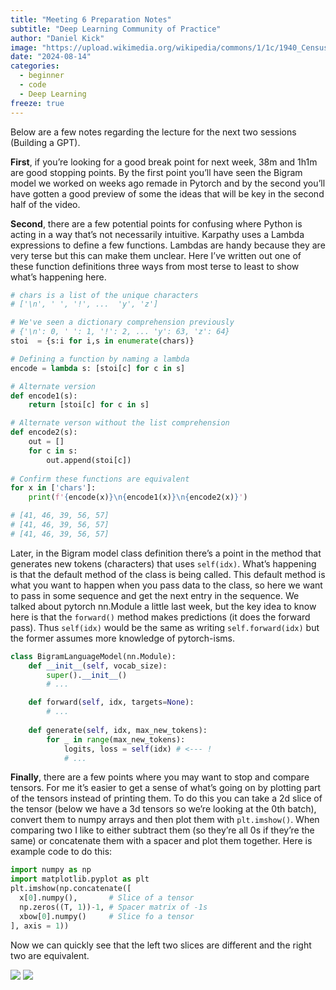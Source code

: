 ```yaml
---
title: "Meeting 6 Preparation Notes"
subtitle: "Deep Learning Community of Practice"
author: "Daniel Kick"
image: "https://upload.wikimedia.org/wikipedia/commons/1/1c/1940_Census_Population_Schedules_-_Florida_-_Sumter_County_-_ED_60-4_-_DPLA_-_d2b873312e5700b4c48cc6e11ec98941_%28page_4%29.jpg"
date: "2024-08-14"
categories: 
  - beginner
  - code
  - Deep Learning
freeze: true
---
```


Below are a few notes regarding the lecture for the next two sessions (Building a GPT).

**First**, if you’re looking for a good break point for next week, 38m and 1h1m are good stopping points. By the first point you’ll have seen the Bigram model we worked on weeks ago remade in Pytorch and by the second you’ll have gotten a good preview of some the ideas that will be key in the second half of the video.

**Second**, there are a few potential points for confusing where Python is acting in a way that’s not necessarily intuitive. Karpathy uses a Lambda expressions to define a few functions. Lambdas are handy because they are very terse but this can make them unclear. Here I’ve written out one of these function definitions three ways from most terse to least to show what’s happening here.

``` python
# chars is a list of the unique characters 
# ['\n', ' ', '!', ...  'y', 'z']

# We've seen a dictionary comprehension previously
# {'\n': 0, ' ': 1, '!': 2, ... 'y': 63, 'z': 64}
stoi  = {s:i for i,s in enumerate(chars)}

# Defining a function by naming a lambda
encode = lambda s: [stoi[c] for c in s]

# Alternate version
def encode1(s):
    return [stoi[c] for c in s]

# Alternate verson without the list comprehension
def encode2(s):
    out = []
    for c in s:
        out.append(stoi[c])
        
# Confirm these functions are equivalent
for x in ['chars']:
    print(f'{encode(x)}\n{encode1(x)}\n{encode2(x)}')

# [41, 46, 39, 56, 57]
# [41, 46, 39, 56, 57]
# [41, 46, 39, 56, 57]
```

Later, in the Bigram model class definition there’s a point in the method that generates new tokens (characters) that uses `self(idx)`. What’s happening is that the default method of the class is being called. This default method is what you want to happen when you pass data to the class, so here we want to pass in some sequence and get the next entry in the sequence. We talked about pytorch nn.Module a little last week, but the key idea to know here is that the `forward()` method makes predictions (it does the forward pass). Thus `self(idx)` would be the same as writing `self.forward(idx)` but the former assumes more knowledge of pytorch-isms.

``` python
class BigramLanguageModel(nn.Module):
    def __init__(self, vocab_size):
        super().__init__()
        # ...

    def forward(self, idx, targets=None):
        # ... 
    
    def generate(self, idx, max_new_tokens):
        for _ in range(max_new_tokens):
            logits, loss = self(idx) # <--- !
            # ...
```

**Finally**, there are a few points where you may want to stop and compare tensors. For me it’s easier to get a sense of what’s going on by plotting part of the tensors instead of printing them. To do this you can take a 2d slice of the tensor (below we have a 3d tensors so we’re looking at the 0th batch), convert them to numpy arrays and then plot them with `plt.imshow()`. When comparing two I like to either subtract them (so they’re all 0s if they’re the same) or concatenate them with a spacer and plot them together. Here is example code to do this:

``` python
import numpy as np
import matplotlib.pyplot as plt
plt.imshow(np.concatenate([
  x[0].numpy(),       # Slice of a tensor
  np.zeros((T, 1))-1, # Spacer matrix of -1s
  xbow[0].numpy()     # Slice fo a tensor
], axis = 1))
```

Now we can quickly see that the left two slices are different and the right two are equivalent.


![](ex1.png) ![](ex2.png)